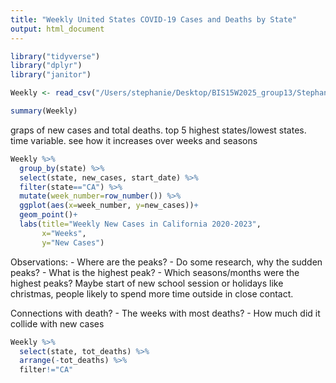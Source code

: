 ```yaml
---
title: "Weekly United States COVID-19 Cases and Deaths by State"
output: html_document
---
```


```r
library("tidyverse") 
library("dplyr")
library("janitor")

```
```r
Weekly <- read_csv("/Users/stephanie/Desktop/BIS15W2025_group13/Stephanie/WeeklyCases.csv") %>% clean_names()
```
```r
summary(Weekly)
```
graps of new cases and total deaths. top 5 highest states/lowest states. time variable. see how it increases over weeks and seasons

```r
Weekly %>% 
  group_by(state) %>% 
  select(state, new_cases, start_date) %>% 
  filter(state=="CA") %>% 
  mutate(week_number=row_number()) %>% 
  ggplot(aes(x=week_number, y=new_cases))+
  geom_point()+
  labs(title="Weekly New Cases in California 2020-2023",
       x="Weeks",
       y="New Cases")
```

Observations:
- Where are the peaks?
- Do some research, why the sudden peaks?
- What is the highest peak?
- Which seasons/months were the highest peaks? Maybe start of new school session or holidays like christmas, people likely to spend more time outside in close contact. 

Connections with death?
- The weeks with most deaths?
- How much did it collide with new cases


```r
Weekly %>% 
  select(state, tot_deaths) %>% 
  arrange(-tot_deaths) %>% 
  filter!="CA" 
```

